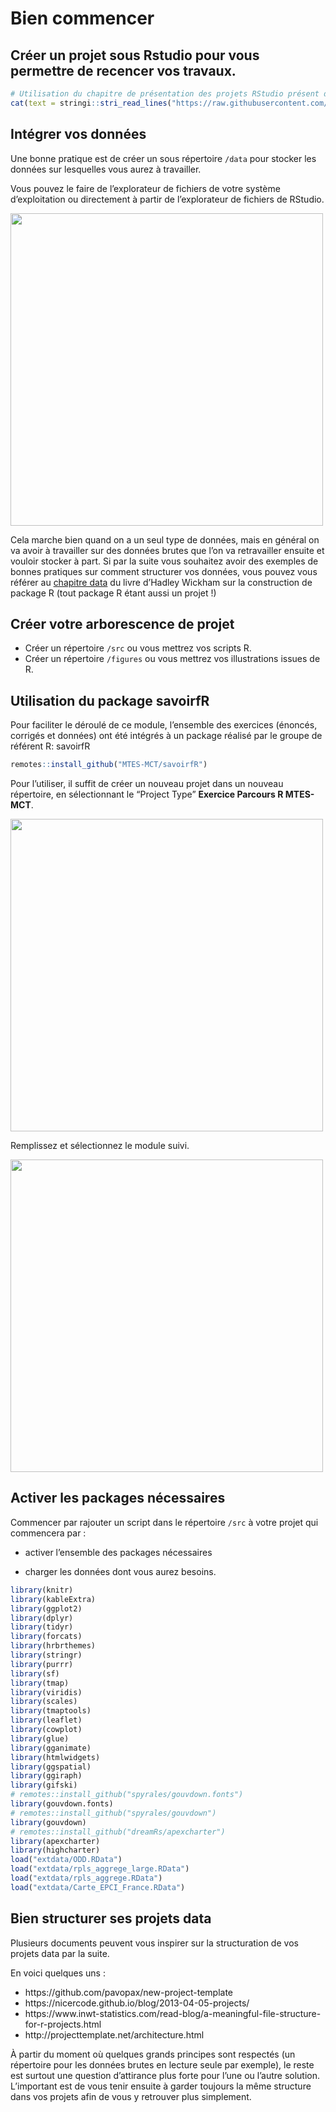 # Bien commencer

## Créer un projet sous Rstudio pour vous permettre de recencer vos travaux.

```r
# Utilisation du chapitre de présentation des projets RStudio présent dans https://github.com/MTES-MCT/parcours-r
cat(text = stringi::stri_read_lines("https://raw.githubusercontent.com/MTES-MCT/parcours-r/master/parties_communes/bien_commencer.Rmd", encoding = "UTF-8"), sep = '\n')
```

## Intégrer vos données

Une bonne pratique est de créer un sous répertoire `/data` pour stocker les données sur lesquelles vous aurez à travailler. 

Vous pouvez le faire de l'explorateur de fichiers de votre système d'exploitation ou directement à partir de l'explorateur de fichiers de RStudio.

![](images/creerprojet3.png){#id .class width=500}

Cela marche bien quand on a un seul type de données, mais en général on va avoir à travailler sur des données brutes que l'on va retravailler ensuite et vouloir stocker à part. Si par la suite vous souhaitez avoir des exemples de bonnes pratiques sur comment structurer vos données, vous pouvez vous référer au [chapitre data](http://r-pkgs.had.co.nz/data.html) du livre d'Hadley Wickham sur la construction de package R (tout package R étant aussi un projet !)

## Créer votre arborescence de projet

- Créer un répertoire `/src` ou vous mettrez vos scripts R.
- Créer un répertoire `/figures` ou vous mettrez vos illustrations issues de R.

## Utilisation du package savoirfR

Pour faciliter le déroulé de ce module, l'ensemble des exercices (énoncés, corrigés et données) ont été intégrés à un package réalisé par le groupe de référent R: savoirfR

```r
remotes::install_github("MTES-MCT/savoirfR")
```

Pour l'utiliser, il suffit de créer un nouveau projet dans un nouveau répertoire, en sélectionnant le "Project Type" **Exercice Parcours R MTES-MCT**.

![](images/projetsavoirfR1.PNG){#id .class width=500}

Remplissez et sélectionnez le module suivi.

![](images/projetsavoirfR2.PNG){#id .class width=500}

## Activer les packages nécessaires

Commencer par rajouter un script dans le répertoire `/src` à votre projet qui commencera par : 

- activer l'ensemble des packages nécessaires

- charger les données dont vous aurez besoins.


```r
library(knitr)
library(kableExtra)
library(ggplot2)
library(dplyr)
library(tidyr)
library(forcats)
library(hrbrthemes)
library(stringr)
library(purrr)
library(sf)
library(tmap)
library(viridis)
library(scales)
library(tmaptools)
library(leaflet)
library(cowplot)
library(glue)
library(gganimate)
library(htmlwidgets)
library(ggspatial)
library(ggiraph)
library(gifski)
# remotes::install_github("spyrales/gouvdown.fonts")
library(gouvdown.fonts)
# remotes::install_github("spyrales/gouvdown")
library(gouvdown)
# remotes::install_github("dreamRs/apexcharter")
library(apexcharter)
library(highcharter)
load("extdata/ODD.RData")
load("extdata/rpls_aggrege_large.RData")
load("extdata/rpls_aggrege.RData")
load("extdata/Carte_EPCI_France.RData")
```


## Bien structurer ses projets data

Plusieurs documents peuvent vous inspirer sur la structuration de vos projets data par la suite.

En voici quelques uns : 

- https://github.com/pavopax/new-project-template
- https://nicercode.github.io/blog/2013-04-05-projects/
- https://www.inwt-statistics.com/read-blog/a-meaningful-file-structure-for-r-projects.html
- http://projecttemplate.net/architecture.html

À partir du moment où quelques grands principes sont respectés (un répertoire pour les données brutes en lecture seule par exemple), le reste est surtout une question d'attirance plus forte pour l'une ou l'autre solution. L'important est de vous tenir ensuite à garder toujours la même structure dans vos projets afin de vous y retrouver plus simplement.
